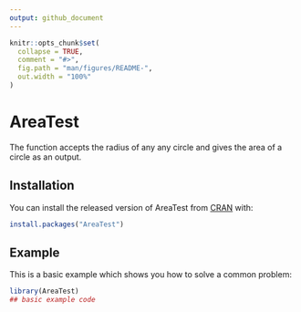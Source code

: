 ```yaml
---
output: github_document
---
```


<!-- README.md is generated from README.Rmd. Please edit that file -->

```r
knitr::opts_chunk$set(
  collapse = TRUE,
  comment = "#>",
  fig.path = "man/figures/README-",
  out.width = "100%"
)
```

# AreaTest

<!-- badges: start -->
<!-- badges: end -->

The function accepts the radius of any any circle and gives the area of a circle as an output.

## Installation

You can install the released version of AreaTest from [CRAN](https://CRAN.R-project.org) with:

``` r
install.packages("AreaTest")
```

## Example

This is a basic example which shows you how to solve a common problem:

```r
library(AreaTest)
## basic example code
```
